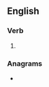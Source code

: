 ==English==

===Verb===
{{head|en|verb form}}

# {{en-past of|babble}}

===Anagrams===
* {{anagrams|en|blabbed}}